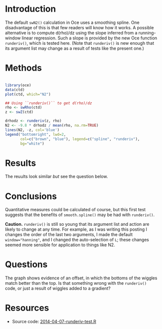 # Introduction

The default ``swN2()`` calculation in Oce uses a smoothing spline.  One disadvantage of this is that few readers will know how it works.  A possible alternative is to compute d(rho)/dz using the slope inferred from a running-window linear regression.  Such a slope is provided by the new Oce function ``runderiv()``, which is tested here.  (Note that ``runderiv()`` is new enough that its argument list may change as a result of tests like the present one.)

# Methods

```r
```

```r
library(oce)
data(ctd)
plot(ctd, which="N2")

## Using ``runderiv()`` to get d(rho)/dz
rho <- swRho(ctd)
z <- swZ(ctd)

drhodz <- runderiv(z, rho)
N2 <- -9.8 * drhodz / mean(rho, na.rm=TRUE)
lines(N2, -z, col='blue')
legend("bottomright", lwd=2, 
       col=c("brown", "blue"), legend=c("spline", "runderiv"),
       bg="white")
```

# Results

The reuults look similar *but* see the question below.


# Conclusions

Quantitative measures could be calculated of course, but this first test suggests that the benefits of ``smooth.spline()`` may be had with ``runderiv()``.

**Caution.** ``runderiv()`` is still so young that its argument list and action are likely to change at any time.  For example, as I was writing this posting I changes the order of the last two arguments, I made the default ``window="hanning"``, and I changed the auto-selection of ``L``; these changes seemed more sensible for application to things like N2.

# Questions

The graph shows evidence of an offset, in which the bottoms of the wiggles match better than the top.  Is that something wrong with the ``runderiv()`` code, or just a result of wiggles added to a gradient?



# Resources

* Source code: [2014-04-07-runderiv-test.R](/assets/2014-02-10-runderiv-test.R)
